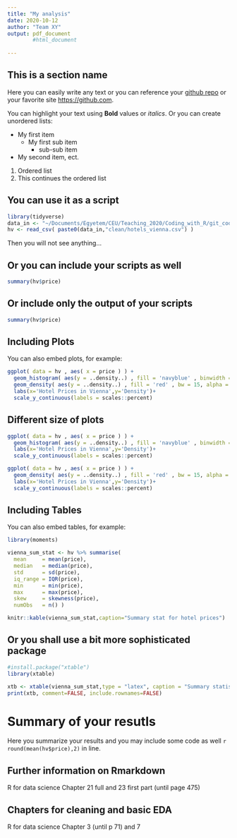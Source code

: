 ```yaml
---
title: "My analysis"
date: 2020-10-12
author: "Team XY"
output: pdf_document
        #html_document
  
---
```


## This is a section name

Here you can easily write any text or you can reference your [github repo](https://github.com/CEU-Economics-and-Business/ECBS-5208-Coding-1-Business-Analytics) or your favorite site <https://github.com>.

You can highlight your text using **Bold** values or *italics*. Or you can create unordered lists:

* My first item
  + My first sub item
    - sub-sub item
* My second item, ect.

@. Ordered list
@. This  continues the ordered list

## You can use it as a script

```r
library(tidyverse)
data_in <- "~/Documents/Egyetem/CEU/Teaching_2020/Coding_with_R/git_coding_1/ECBS-5208-Coding-1-Business-Analytics/Class_2/data/"
hv <- read_csv( paste0(data_in,"clean/hotels_vienna.csv") )
```

Then you will not see anything...

## Or you can include your scripts as well
```r
summary(hv$price)
```

## Or include only the output of your scripts
```r
summary(hv$price)
```

## Including Plots

You can also embed plots, for example:

```r
ggplot( data = hv , aes( x = price ) ) +
  geom_histogram( aes(y = ..density..) , fill = 'navyblue' , binwidth = 15 ) +
  geom_density( aes(y = ..density..) , fill = 'red' , bw = 15, alpha = 0.5 ) +
  labs(x='Hotel Prices in Vienna',y='Density')+
  scale_y_continuous(labels = scales::percent)
```

## Different size of plots
```r
ggplot( data = hv , aes( x = price ) ) +
  geom_histogram( aes(y = ..density..) , fill = 'navyblue' , binwidth = 15 ) +
  labs(x='Hotel Prices in Vienna',y='Density')+
  scale_y_continuous(labels = scales::percent)

ggplot( data = hv , aes( x = price ) ) +
  geom_density( aes(y = ..density..) , fill = 'red' , bw = 15, alpha = 0.5 ) +
  labs(x='Hotel Prices in Vienna',y='Density')+
  scale_y_continuous(labels = scales::percent)
```

## Including Tables

You can also embed tables, for example:

```r
library(moments)

vienna_sum_stat <- hv %>% summarise(
  mean     = mean(price),
  median   = median(price),
  std      = sd(price),
  iq_range = IQR(price), 
  min      = min(price),
  max      = max(price),
  skew     = skewness(price),
  numObs   = n() )

knitr::kable(vienna_sum_stat,caption="Summary stat for hotel prices")

```

## Or you shall use a bit more sophisticated package
```r
#install.package("xtable")
library(xtable)

xtb <- xtable(vienna_sum_stat,type = "latex", caption = "Summary statistics - better package")
print(xtb, comment=FALSE, include.rownames=FALSE)

```

# Summary of your resutls

Here you summarize your results and you may include some code as well `r round(mean(hv$price),2)` in line.

## Further information on Rmarkdown
R for data science Chapter 21 full and 23 first part (until page 475)

## Chapters for cleaning and basic EDA
R for data science Chapter 3 (until p 71) and 7